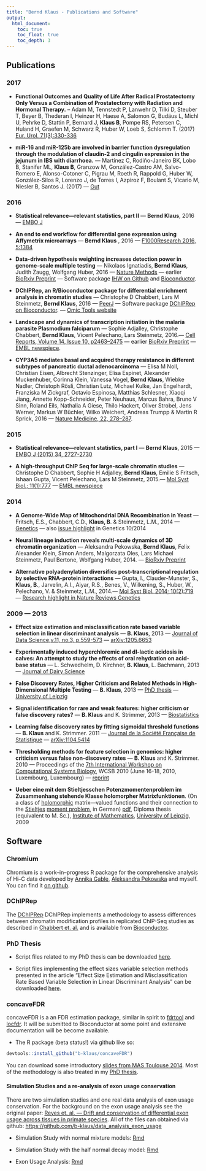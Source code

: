 ```yaml
---
title: "Bernd Klaus - Publications and Software"
output:
  html_document:
    toc: true
    toc_float: true
    toc_depth: 3
---
```



<!--

<p>
<a href="http://www.embl.de"><img src="klaus.jpeg" width=100 align="left"></a>
<a href="http://www.embl.de"><img src="embl.jpg" width=300 align="right"></a>
</p>
<br>
<br>
<br>
<br>
<br>
<br>
-->



## Publications

### 2017

- **Functional Outcomes and Quality of Life After Radical Prostatectomy Only Versus a Combination of Prostatectomy with Radiation and Hormonal Therapy.** -- Adam M, Tennstedt P, Lanwehr D, Tilki D, Steuber T, Beyer B, Thederan I, Heinzer H, Haese A, Salomon G, Budäus L, Michl U, Pehrke D, Stattin P, Bernard J, **Klaus B**, Pompe RS, Petersen C, Huland H, Graefen M, Schwarz R, Huber W, Loeb S, Schlomm T. (2017)
[Eur. Urol. 71(3):330-336](http://dx.doi.org/10.1136/gutjnl-2016-311477) 

- **miR-16 and miR-125b are involved in barrier function dysregulation through the modulation of claudin-2 and cingulin expression in the jejunum in IBS with diarrhoea.** --- Martínez C, Rodiño-Janeiro BK, Lobo B, Stanifer ML, **Klaus B**, Granzow M, González-Castro AM, Salvo-Romero E, Alonso-Cotoner C, Pigrau M, Roeth R, Rappold G, Huber W, González-Silos R, Lorenzo J, de Torres I, Azpiroz F, Boulant S, Vicario M, Niesler B, Santos J. (2017)  --- [Gut](http://dx.doi.org/10.1136/gutjnl-2016-311477) 

###  2016 


-  **Statistical relevance—relevant statistics, part II**
--- **Bernd Klaus**, 2016 --- [EMBO J](http://dx.doi.org/10.15252/embj.201694659) 

- **An end to end workflow for differential gene expression using Affymetrix microarrays**  --- **Bernd Klaus** , 2016 --- [F1000Research 2016, 5:1384](http://dx.doi.org/10.12688/f1000research.8967.1) 

- **Data-driven hypothesis weighting increases detection power in genome-scale multiple testing**  --- Nikolaos Ignatiadis, **Bernd Klaus**, Judith Zaugg, Wolfgang Huber, 2016 --- [Nature Methods](http://dx.doi.org/10.1038/nmeth.3885) --- earlier [BioRxiv Preprint](http://dx.doi.org/10.1101/034330) --- Software package [IHW on Github](https://github.com/nignatiadis/IHW) and [Bioconductor](http://bioconductor.org/packages/IHW).


- **DChIPRep, an R/Bioconductor package for differential enrichment analysis in chromatin studies**  --- Christophe D Chabbert, Lars M Steinmetz, **Bernd Klaus**, 2016  --- [PeerJ](https://peerj.com/articles/1981/) --- Software package [DChIPRep on Bioconductor](http://bioconductor.org/packages/DChIPRep). --- [Omic Tools website](https://omictools.com/dchiprep-tool) 


-  **Landscape and dynamics of transcription initiation in the malaria parasite Plasmodium falciparum**
--- Sophie Adjalley, Christophe Chabbert, **Bernd Klaus**, Vicent Pelechano, Lars Steinmetz, 2016.--- [Cell Reports, Volume 14, Issue 10, p2463–2475](http://dx.doi.org/10.1016/j.celrep.2016.02.025) --- earlier [BioRxiv Preprint](http://dx.doi.org/10.1101/024356)   --- [EMBL newspiece](http://news.embl.de/science/1602-malaria/).

- **CYP3A5 mediates basal and acquired therapy resistance in different subtypes of pancreatic ductal adenocarcinoma**  --- Elisa M Noll,  Christian Eisen,  Albrecht Stenzinger,  Elisa Espinet,  Alexander Muckenhuber,  Corinna Klein,  Vanessa Vogel,  **Bernd Klaus**,  Wiebke Nadler,  Christoph Rösli,  Christian Lutz,  Michael Kulke,  Jan Engelhardt,  Franziska M Zickgraf,  Octavio Espinosa,  Matthias Schlesner,  Xiaoqi Jiang,  Annette Kopp-Schneider,  Peter Neuhaus,  Marcus Bahra,  Bruno V Sinn,  Roland Eils,  Nathalia A Giese,  Thilo Hackert,  Oliver Strobel,  Jens Werner,  Markus W Büchler,  Wilko Weichert,  Andreas Trumpp  & Martin R Sprick, 2016  --- [Nature Medicine, 22, 278–287](https://dx.doi.org/10.1038/nm.4038).

###  2015 


-  **Statistical relevance—relevant statistics, part I**
--- **Bernd Klaus**, 2015 --- [EMBO J (2015) 34, 2727-2730](http://dx.doi.org/10.15252/embj.201592958) 


-  **A high-throughput ChIP Seq for large-scale chromatin studies**
--- Christophe D Chabbert, Sophie H Adjalley, **Bernd Klaus**, Emilie S Fritsch, Ishaan Gupta, Vicent Pelechano, Lars M Steinmetz, 2015.--- [Mol Syst Biol.; 11(1):777](http://www.dx.doi.org/10.15252/msb.20145776) --- [EMBL newspiece](http://news.embl.de/science/1501_barcoding-epigenetics/)

###  2014 


- **A Genome-Wide Map of Mitochondrial DNA Recombination in Yeast**
--- Fritsch, E.S., Chabbert, C.D., **Klaus, B**. & Steinmetz, L.M.,
2014  --- [Genetics](http://www.dx.doi.org/10.1534/genetics.114.166637) --- also
[issue highlight](http://www.genetics.org/content/198/2/NP) in Genetics 10/2014

- **Neural lineage induction reveals multi-scale dynamics of 3D chromatin organization**
 --- Aleksandra Pekowska, **Bernd Klaus**, Felix Alexander Klein, Simon Anders, Malgorzata Oles, Lars Michael Steinmetz, Paul Bertone, Wolfgang Huber, 2014. --- [BioRxiv Preprint](http://biorxiv.org/content/early/2014/04/11/004168)

-  **Alternative polyadenylation diversifies post-transcriptional regulation by selective RNA-protein interactions**
--- Gupta, I., Clauder-Munster, S., **Klaus, B**., Jarvelin, A.I., Aiyar, R.S., Benes, V., Wilkening, S., Huber, W., Pelechano, V. & Steinmetz, L.M., 2014.--- [Mol Syst Biol. 2014; 10(2):719](http://www.dx.doi.org/10.1002/msb.135068) --- [Research highlight in Nature Reviews Genetics](http://www.dx.doi.org/doi:10.1038/nrg3710)

###  2009 --- 2013

-  **Effect size estimation and misclassification rate based variable selection in linear discriminant analysis**
--- **B. Klaus**, 2013 --- [Journal of Data Science,v.11, no.3, p.559-573](http://www.jds-online.com/volume-11-number-3-july-2013) --- [arXiv:1205.6653](http://arxiv.org/abs/1205.6653)

- **Experimentally induced hyperchloremic and dl-lactic acidosis in calves: An attempt to study the effects of oral rehydration on acid-base status** ---  L. Schwedhelm, D. Kirchner, **B. Klaus**, L. Bachmann,  2013 --- [Journal of Dairy Science](http://dx.doi.org/10.3168/jds.2012-6077)


- **False Discovery Rates, Higher Criticism and Related Methods in High-Dimensional Multiple Testing** ---
**B. Klaus**, 2013 --- [PhD thesis](http://nbn-resolving.de/urn:nbn:de:bsz:15-qucosa-102676) --- 
[University of Leipzig](http://www.fmi.uni-leipzig.de/cms/en/forschung/promotionen.html)

- **Signal identification for rare and weak features: higher criticism 
or false discovery rates?** --- **B. Klaus** and K. Strimmer, 2013 ---
[Biostatistics](http://biostatistics.oxfordjournals.org/content/14/1/129)

- **Learning false discovery rates by fitting sigmoidal threshold functions** ---
**B. Klaus** and K. Strimmer. 2011 --- [Journal de la Soci&eacute;t&eacute;  Fran&ccedil;aise de Statistique](http://journal-sfds.fr/index.php/J-SFdS/issue/view/9) --- [arXiv:1104.5414](http://arxiv.org/abs/1104.5414)


- **Thresholding methods for feature selection in genomics: higher criticism versus false non-discovery rates** ---
**B. Klaus** and K. Strimmer. 2010 ---
Proceedings of the [7th International Workshop on Computational Systems  Biology](http://www.cs.tut.fi/wcsb10/), WCSB 2010
(June 16-18, 2010, Luxembourg, Luxembourg) --- [reprint](http://strimmerlab.org/publications/conferences/hc-comparison2010.pdf)


- **Ueber eine mit dem Stieltjesschen Potenzmomentenproblem im Zusammenhang stehende Klasse holomorpher Matrixfunktionen**. (On a class of [holomorphic](http://en.wikipedia.org/wiki/Holomorphic_function) matrix---valued functions and
their connection to the [Stieltjes](http://en.wikipedia.org/wiki/Thomas_Joannes_Stieltjes) [moment problem](http://en.wikipedia.org/wiki/Moment_problem), in German) [pdf](http://www-huber.embl.de/users/klaus/Diplomarbeit_Bernd_Klaus.pdf), Diploma thesis (equivalent to M. Sc.), [Institute  of Mathematics](http://www.math.uni-leipzig.de/cms/en/startseite/), [University of Leipzig](http://www.zv.uni-leipzig.de/en/), 2009


## Software

### Chromium

Chromium is a work--in--progress R package for the comprehensive analysis of Hi--C
data developed by [Annika Gable](https://www.imls.uzh.ch/en/research/vonmering/people/annika-gable.html), [Aleksandra Pekowska](http://casellaslab.github.io/People/) and myself. You can find it [on github](https://github.com/AnnikaGable/chromium).

### DChIPRep

The  [DChIPRep](http://bioconductor.org/packages/DChIPRep/) DChIPRep 
implements a methodology to assess differences between chromatin modification profiles in replicated ChIP-Seq studies as described in [Chabbert et. al.](http://www.dx.doi.org/10.15252/msb.20145776) and is available from
[Bioconductor](http://bioconductor.org/packages/DChIPRep/).

### PhD Thesis

* Script files related to my PhD thesis can be downloaded [here](http://www-huber.embl.de/users/klaus/software/PhD-BK-Soft.zip).

* Script files implementing the effect sizes variable selection methods presented in 
the article "Effect Size Estimation and Misclassification Rate Based Variable 
Selection in Linear Discriminant Analysis" can be downloaded  [here](http://www-huber.embl.de/users/klaus/software/LDA-Effect.zip).



### concaveFDR

concaveFDR is a an FDR estimation package, similar in spirit to [fdrtool](http://strimmerlab.org/software/fdrtool/index.html)
and [locfdr](http://cran.r-project.org/package=locfdr). It will be submitted to Bioconductor at some point and extensive 
documentation will be become available.

- The R package (beta status!) via github like so:

```r
devtools::install_github("b-klaus/concaveFDR")
```


You can download some introductory [slides from MAS Toulouse 2014](http://www-huber.embl.de/users/klaus/270814-tolouse-MAS-FDR-Testing-klaus.pdf). Most of the  methodology is also treated in my [PhD thesis](http://nbn-resolving.de/urn:nbn:de:bsz:15-qucosa-102676).



#### Simulation Studies and a re-analysis of exon usage conservation

There are two simulation studies and one real data analysis of exon usage conservation.
For the background on the exon usage analysis see the original paper: [Reyes et. al. --- Drift and conservation of differential exon usage across tissues in primate species](http://dx.doi.org/10.1073/pnas.1307202110). All of the files
can obtained via github: <https://github.com/b-klaus/data_analysis_exon_usage>

  * Simulation Study with  normal mixture models: [Rmd](https://github.com/b-klaus/data_analysis_exon_usage/tree/master/Sims/SimsZvals.Rmd)
  
  * Simulation Study with  the half normal decay model: [Rmd](https://github.com/b-klaus/data_analysis_exon_usage/tree/master/Sims/SimsHND-Model.Rmd)
    
  * Exon Usage Analysis: [Rmd](https://github.com/b-klaus/data_analysis_exon_usage/tree/master/AnalysisAlejandro.Rmd)

